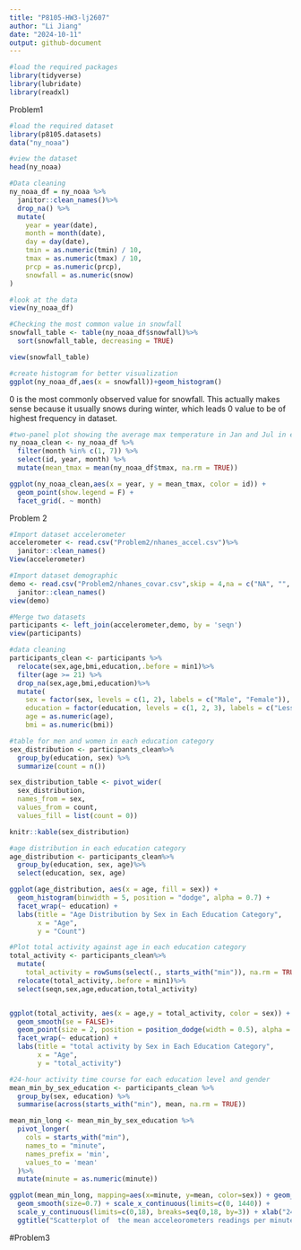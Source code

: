 ```yaml
---
title: "P8105-HW3-lj2607"
author: "Li Jiang"
date: "2024-10-11"
output: github-document
---
```


```r
#load the required packages
library(tidyverse)
library(lubridate)
library(readxl)
```

Problem1

```r
#load the required dataset
library(p8105.datasets)
data("ny_noaa")

#view the dataset
head(ny_noaa)
```

```r
#Data cleaning
ny_noaa_df = ny_noaa %>%
  janitor::clean_names()%>%
  drop_na() %>%
  mutate(
    year = year(date), 
    month = month(date),
    day = day(date),
    tmin = as.numeric(tmin) / 10,
    tmax = as.numeric(tmax) / 10,
    prcp = as.numeric(prcp),
    snowfall = as.numeric(snow)
)

#look at the data
view(ny_noaa_df)
```

```r
#Checking the most common value in snowfall
snowfall_table <- table(ny_noaa_df$snowfall)%>% 
  sort(snowfall_table, decreasing = TRUE)

view(snowfall_table)

#create histogram for better visualization
ggplot(ny_noaa_df,aes(x = snowfall))+geom_histogram()

```

0 is the most commonly observed value for snowfall. This actually makes sense because it usually snows during winter, which leads 0 value to be of highest frequency in dataset.

```r
#two-panel plot showing the average max temperature in Jan and Jul in each station across years
ny_noaa_clean <- ny_noaa_df %>%
  filter(month %in% c(1, 7)) %>% 
  select(id, year, month) %>% 
  mutate(mean_tmax = mean(ny_noaa_df$tmax, na.rm = TRUE))
```


```r
ggplot(ny_noaa_clean,aes(x = year, y = mean_tmax, color = id)) +
  geom_point(show.legend = F) +
  facet_grid(. ~ month)
```

Problem 2

```r
#Import dataset accelerometer 
accelerometer <- read.csv("Problem2/nhanes_accel.csv")%>%
  janitor::clean_names()
View(accelerometer)
```

```r
#Import dataset demographic
demo <- read.csv("Problem2/nhanes_covar.csv",skip = 4,na = c("NA", "", "."))%>%
  janitor::clean_names()
view(demo)
```

```r
#Merge two datasets
participants <- left_join(accelerometer,demo, by = 'seqn')
view(participants)
```

```r
#data cleaning
participants_clean <- participants %>%
  relocate(sex,age,bmi,education,.before = min1)%>%
  filter(age >= 21) %>%
  drop_na(sex,age,bmi,education)%>%
  mutate(
    sex = factor(sex, levels = c(1, 2), labels = c("Male", "Female")),
    education = factor(education, levels = c(1, 2, 3), labels = c("Less than high school", "High school equivalent", "More than high school")),
    age = as.numeric(age),
    bmi = as.numeric(bmi))
```

```r
#table for men and women in each education category
sex_distribution <- participants_clean%>%
  group_by(education, sex) %>%
  summarize(count = n())

sex_distribution_table <- pivot_wider(
  sex_distribution,
  names_from = sex,
  values_from = count,
  values_fill = list(count = 0))

knitr::kable(sex_distribution)
```


```r
#age distribution in each education category
age_distribution <- participants_clean%>%
  group_by(education, sex, age)%>%
  select(education, sex, age)

ggplot(age_distribution, aes(x = age, fill = sex)) +
  geom_histogram(binwidth = 5, position = "dodge", alpha = 0.7) +
  facet_wrap(~ education) +
  labs(title = "Age Distribution by Sex in Each Education Category",
       x = "Age",
       y = "Count")
```

```r
#Plot total activity against age in each education category
total_activity <- participants_clean%>%
  mutate(
    total_activity = rowSums(select(., starts_with("min")), na.rm = TRUE))%>%
  relocate(total_activity,.before = min1)%>%
  select(seqn,sex,age,education,total_activity)


ggplot(total_activity, aes(x = age,y = total_activity, color = sex)) +
  geom_smooth(se = FALSE)+
  geom_point(size = 2, position = position_dodge(width = 0.5), alpha = 0.7)+
  facet_wrap(~ education) +
  labs(title = "total activity by Sex in Each Education Category",
       x = "Age",
       y = "total_activity")
```


```r
#24-hour activity time course for each education level and gender
mean_min_by_sex_education <- participants_clean %>%
  group_by(sex, education) %>%
  summarise(across(starts_with("min"), mean, na.rm = TRUE))

mean_min_long <- mean_min_by_sex_education %>%
  pivot_longer(
    cols = starts_with("min"), 
    names_to = "minute", 
    names_prefix = 'min',
    values_to = 'mean'
  )%>%
  mutate(minute = as.numeric(minute))

ggplot(mean_min_long, mapping=aes(x=minute, y=mean, color=sex)) + geom_point(size=0.5) + theme_light() + facet_grid(.~ education) +
  geom_smooth(size=0.7) + scale_x_continuous(limits=c(0, 1440)) +
  scale_y_continuous(limits=c(0,18), breaks=seq(0,18, by=3)) + xlab("24-hour activity time courses") + ylab("mean acceleorometers value per minute") +
  ggtitle("Scatterplot of  the mean acceleorometers readings per minute against 24-hour activity ") + theme(legend.position = "bottom", plot.title=element_text(hjust=.5))
```


#Problem3




```r

```


